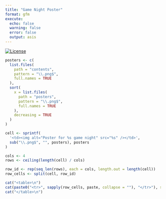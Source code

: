```yaml
---
title: "Game Night Poster"
format: gfm
execute:
  echo: false
  warning: false
  error: false
  output: asis
---
```


<!-- README.md is generated from README.Rmd. Please edit that file -->

<!-- badges: start -->
[![License](https://img.shields.io/github/license/mcanouil/game-night)](LICENSE)
<!-- badges: end -->

```r
posters <- c(
  list.files(
    path = "contents",
    pattern = "\\.png$",
    full.names = TRUE
  ),
  sort(
    x = list.files(
      path = "posters",
      pattern = "\\.png$",
      full.names = TRUE
    ),
    decreasing = TRUE
  )
)

cell <- sprintf(
  '<td><img alt="Poster for %s game night" src="%s" /></td>',
  sub("\\.png$", "", posters), posters
)

cols <- 4
rows <- ceiling(length(cell) / cols)

row_id <- rep(seq_len(rows), each = cols, length.out = length(cell))
row_cells <- split(cell, row_id)

cat("<table>\n")
cat(paste0("<tr>", sapply(row_cells, paste, collapse = ""), "</tr>"), sep = "")
cat("</table>\n")
```
